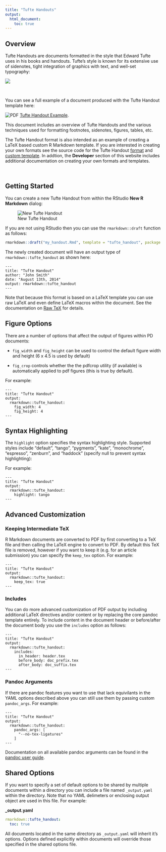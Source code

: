```yaml
---
title: "Tufte Handouts"
output:
  html_document:
    toc: true
---
```


## Overview

Tufte Handouts are documents formatted in the style that Edward Tufte uses in his books and handouts. Tufte’s style is known for its extensive use of sidenotes, tight integration of graphics with text, and well-set typography:

<div class="row">
<div class="thumbnail span9 offset1">
<img src="images/tufte-handout.png" class="img-thumbnail"/>
</div>
</div>

<br/>

You can see a full example of a document produced with the Tufte Handout template here:

![PDF](images/pdficon_small.png) [Tufte Handout Example](examples/tufte-handout.pdf).

This document includes an overview of Tufte Handouts and the various techniques used for formatting footnotes, sidenotes, figures, tables, etc.

The Tufte Handout format is also intended as an example of creating a LaTeX based custom R Markdown template. If you are interested in creating your own formats see the source code for the Tufte Handout [format](https://github.com/rstudio/rmarkdown/blob/master/R/tufte_handout.R) and [custom template](https://github.com/rstudio/rmarkdown/tree/master/inst/rmarkdown/templates/tufte_handout). In addtion, the **Developer** section of this website includes additional documentation on creating your own formats and templates.

<br/>

## Getting Started

You can create a new Tufte Handout from within the RStudio **New R Markdown** dialog:

![New Tufte Handout](images/new-tufte-handout.png)

If you are not using RStudio then you can use the `rmarkdown::draft` function as follows:

```r
rmarkdown::draft("my_handout.Rmd", template = "tufte_handout", package = "rmarkdown")
```

The newly created document will have an output type of `rmarkdown::tufte_handout` as shown here:

    ---
    title: "Tufte Handout"
    author: "John Smith"
    date: "August 13th, 2014"
    output: rmarkdown::tufte_handout
    ---

Note that because this format is based on a LaTeX template you can use raw LaTeX and even define LaTeX macros within the document. See the documentation on [Raw TeX](authoring_pandoc_markdown.html#raw-tex) for details.

## Figure Options

There are a number of options that affect the output of figures within PD documents:

* `fig_width` and `fig_height` can be used to control the default figure width and height (6 x 4.5 is used by default)

* `fig_crop` controls whether the the pdfcrop utility (if available) is automatically applied to pdf figures (this is true by default).

For example:

    ---
    title: "Tufte Handout"
    output:
      rmarkdown::tufte_handout:
        fig_width: 4
        fig_height: 4
    ---

## Syntax Highlighting

The `highlight` option specifies the syntax highlighting style. Supported styles include "default", "tango", "pygments", "kate", "monochrome", "espresso", "zenburn", and "haddock" (specify null to prevent syntax highlighting):

For example:

    ---
    title: "Tufte Handout"
    output:
      rmarkdown::tufte_handout:
        highlight: tango
    ---

## Advanced Customization

### Keeping Intermediate TeX

R Markdown documents are converted to PDF by first converting to a TeX file and then calling the LaTeX engine to convert to PDF. By default this TeX file is removed, however if you want to keep it (e.g. for an article submission) you can specify the `keep_tex` option. For example:

    ---
    title: "Tufte Handout"
    output:
      rmarkdown::tufte_handout:
        keep_tex: true
    ---

### Includes

You can do more advanced customization of PDF output by including additional LaTeX directives and/or content or by replacing the core pandoc template entirely. To include content in the document header or before/after the document body you use the `includes` option as follows:

    ---
    title: "Tufte Handout"
    output:
      rmarkdown::tufte_handout:
        includes:
          in_header: header.tex
          before_body: doc_prefix.tex
          after_body: doc_suffix.tex
    ---

### Pandoc Arguments

If there are pandoc features you want to use that lack equivilants in the YAML options described above you can still use them by passing custom `pandoc_args`. For example:

    ---
    title: "Tufte Handout"
    output:
      rmarkdown::tufte_handout:
        pandoc_args: [
          "--no-tex-ligatures"
        ]
    ---

Documentation on all available pandoc arguments can be found in the [pandoc user guide](http://johnmacfarlane.net/pandoc/README.html#options).

## Shared Options

If you want to specify a set of default options to be shared by multiple documents within a directory you can include a file named `_output.yaml` within the directory. Note that no YAML delimeters or enclosing output object are used in this file. For example:

**\_output.yaml**

```yaml
rmarkdown::tufte_handout:
  toc: true
```

All documents located in the same directory as `_output.yaml` will inherit it's options. Options defined explicitly within documents will override those specified in the shared options file.










